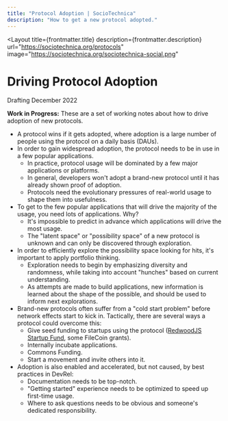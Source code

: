 ```yaml
---
title: "Protocol Adoption | SocioTechnica"
description: "How to get a new protocol adopted."
---
```



<Layout 
  title={frontmatter.title}
  description={frontmatter.description}
  url="https://sociotechnica.org/protocols"
  image="https://sociotechnica.org/sociotechnica-social.png"
>

<h1 class="font-serif text-4xl mb-4">Driving Protocol Adoption</h1>

<div class="italic mb-4 text-sm text-gray-600">Drafting December 2022</div>

<div class="p-5 mb-5 border-2 bg-slate-100">
  <p class="italic text-neutral-600">
    <b class="font-semibold">Work in Progress:</b> These are a set of working
    notes about how to drive adoption of new protocols.
  </p>
</div>

<article class="prose prose-blockquote:font-normal">

- A protocol wins if it gets adopted, where adoption is a large number of people using the protocol on a daily basis (DAUs).
- In order to gain widespread adoption, the protocol needs to be in use in a few popular applications.
  - In practice, protocol usage will be dominated by a few major applications or platforms.
  - In general, developers won't adopt a brand-new protocol until it has already shown proof of adoption.
  - Protocols need the evolutionary pressures of real-world usage to shape them into usefulness.
- To get to the few popular applications that will drive the majority of the usage, you need lots of applications. Why?
  - It's impossible to predict in advance which applications will drive the most usage.
  - The "latent space" or "possibility space" of a new protocol is unknown and can only be discovered through exploration.
- In order to efficiently explore the possibility space looking for hits, it's important to apply portfolio thinking.
  - Exploration needs to begin by emphasizing diversity and randomness, while taking into account "hunches" based on current understanding.
  - As attempts are made to build applications, new information is learned about the shape of the possible, and should be used to inform next explorations.
- Brand-new protocols often suffer from a "cold start problem" before network effects start to kick in. Tactically, there are several ways a protocol could overcome this:
  - Give seed funding to startups using the protocol ([RedwoodJS Startup Fund](https://tom.preston-werner.com/2022/04/04/redwood-v1-and-funding.html), some FileCoin grants).
  - Internally incubate applications.
  - Commons Funding.
  - Start a movement and invite others into it.
- Adoption is also enabled and accelerated, but not caused, by best practices in DevRel:
  - Documentation needs to be top-notch.
  - "Getting started" experience needs to be optimized to speed up first-time usage.
  - Where to ask questions needs to be obvious and someone's dedicated responsibility.

</article>

</Layout>
